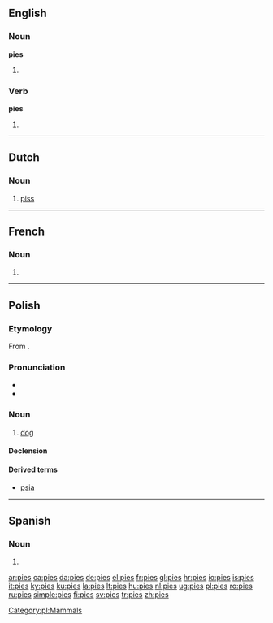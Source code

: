 ==English==

===Noun===
'''pies'''

# {{plural of|[[pie]]}}

===Verb===
'''pies'''

# {{third-person singular of|[[pie]]}}

----

==Dutch==

===Noun===
{{infl|nl|noun}}

# {{slang}} [[piss]]

----

==French==

===Noun===
{{infl|fr|plural}} {{f|p}}

# {{plural of|pie|lang=French}}

----

==Polish==

===Etymology===
From {{proto|Slavic|pьsъ|lang=pl}}.

===Pronunciation===
* {{IPA|/ˈpʲɛs/|lang=pl}}
* {{audio|Pl-pies.ogg|Audio}}

===Noun===
{{infl|pl|noun|gender=m|animate}}

# [[dog]]

====Declension====
{{pl-decl-noun
|pies|psy
|psa|psów
|psu|psom
|psa|psy
|psem|psami
|psie|psach
|psie|psy
}}

====Derived terms====
* [[psia]]

[[Category:pl:Mammals]]

----

==Spanish==

===Noun===
{{infl|es|noun form}}

# {{plural of|[[pie]]|lang=Spanish}}

[[ar:pies]]
[[ca:pies]]
[[da:pies]]
[[de:pies]]
[[el:pies]]
[[fr:pies]]
[[gl:pies]]
[[hr:pies]]
[[io:pies]]
[[is:pies]]
[[it:pies]]
[[ky:pies]]
[[ku:pies]]
[[la:pies]]
[[lt:pies]]
[[hu:pies]]
[[nl:pies]]
[[ug:pies]]
[[pl:pies]]
[[ro:pies]]
[[ru:pies]]
[[simple:pies]]
[[fi:pies]]
[[sv:pies]]
[[tr:pies]]
[[zh:pies]]